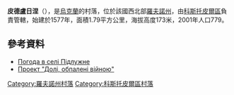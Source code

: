 {{coord|50|56|53|N|26|20|57|E|scale:30000|display=title}}

'''皮德盧日涅'''（{{lang-uk|Підлужне}}），是[[烏克蘭|烏克蘭]]的村落，位於該國西北部[[羅夫諾州|羅夫諾州]]，由[[科斯托皮爾區|科斯托皮爾區]]負責管轄，始建於1577年，面積1.79平方公里，海拔高度173米，2001年人口779。

==參考資料==
* [http://weather.in.ua/ua/rovenskaja/20624 Погода в селі Підлужне] {{Wayback|url=http://weather.in.ua/ua/rovenskaja/20624 |date=20111216191351 }}
* [http://kostlibr.at.ua/index/doli_obpaleni_vijnoju/0-186 Проект "Долі, обпалені війною"] {{Wayback|url=http://kostlibr.at.ua/index/doli_obpaleni_vijnoju/0-186 |date=20150721192638 }}

{{DEFAULTSORT:Підлужне}}
[[Category:羅夫諾州村落|Category:羅夫諾州村落]]
[[Category:科斯托皮爾區村落|Category:科斯托皮爾區村落]]


{{Rivne-geo-stub}}